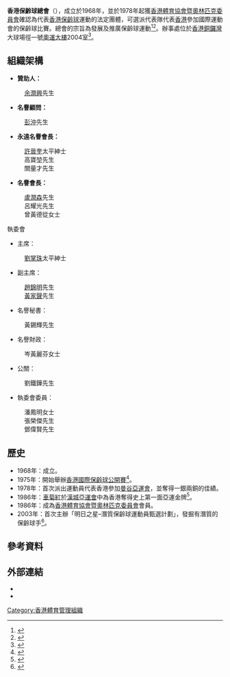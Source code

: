 
{{Infobox_Company
|company_name_en  = Hong Kong Tenpin Bowling Congress

|company_name     = 香港保齡球總會
|company_logo     = 
|foundation       = 1968年
|location         = {{HK}}[[銅鑼灣|銅鑼灣]]奧運大樓
|key_people       = 主席：[[劉掌珠|劉掌珠]]
|industry         = 
|products         = 
|homepage         = http://www.hktbc.org.hk
}}

'''香港保齡球總會'''（{{lang|en|'''Hong Kong Tenpin Bowling Congress'''，簡稱：'''HKTBC'''}}），成立於1968年，並於1978年起獲[[中國香港體育協會暨奧林匹克委員會|香港體育協會暨奧林匹克委員會]]確認為代表[[香港|香港]][[保齡球|保齡球]]運動的法定團體，可選派代表隊代表[[香港|香港]]參加國際運動會的保齡球比賽。總會的宗旨為發展及推廣保齡球運動<ref>{{cite web|title=HONG KONG TENPIN BOWLING CONGRESS - Who We Are|url=http://www.hktbc.org.hk/about/aboutus.htm|publisher=香港保齡球總會|accessdate=2014-02-24|archive-date=2014-04-15|archive-url=https://web.archive.org/web/20140415085321/http://www.hktbc.org.hk/about/aboutus.htm|dead-url=no}}{{en}}</ref><ref>{{cite book|author1=王进，杨江华|title=中国党派社团辞典|date=1989年9月|publisher=北京：中共党史资料出版社|isbn=7-80023-070-8|pages=584|accessdate=2015-09-07}}</ref>。辦事處位於[[香港|香港]][[銅鑼灣|銅鑼灣]]大球場徑一號[[奧運大樓|奧運大樓]]2004室<ref>{{cite web|title=香港保齡球總會有限公司|url=http://www.hkolympic.org/national_sport_detail.php?id=106|publisher=中國香港體育協會暨奧林匹克委員會（港協暨奧委會）|access-date=2014-02-24|archive-url=https://web.archive.org/web/20130129212556/http://www.hkolympic.org/national_sport_detail.php?id=106|archive-date=2013-01-29|dead-url=yes}}</ref>。

==組織架構==
{{col-begin}}
{{col-2}}
*'''贊助人：'''
:[[余潤興|余潤興]]先生

*'''名譽顧問：'''
:[[彭沖_(香港)|彭沖]]先生

*'''永遠名譽會長：''' 
:[[許晉奎|許晉奎]]太平紳士
:高寶堃先生
:關量才先生

*'''名譽會長：''' 
:[[盧潤森|盧潤森]]先生
:呂耀光先生
:曾黃德從女士
{{col-2}} 
;執委會
*主席：
:[[劉掌珠|劉掌珠]]太平紳士

*副主席：
:[[趙錦明|趙錦明]]先生
:[[黃家聲|黃家聲]]先生

*名譽秘書：
:黃錫輝先生

*名譽財政：
:岑黃麗芬女士

*公關：
:劉鐵鏵先生

*執委會委員：
:潘鳳明女士 
:張榮傑先生 
:鄧偉賢先生 
{{col-end}}

==歷史==
*1968年：成立。
*1975年：開始舉辦[[香港國際保齡球公開賽|香港國際保齡球公開賽]]<ref>{{cite news|title=第39屆香港國際保齡球公開賽|url=http://www.sportsoho.com/pg/match/read/3469209/39|newspaper=運動版圖|date=2013-06-02|accessdate=2014-02-24|archive-date=2013-06-27|archive-url=https://web.archive.org/web/20130627005729/http://www.sportsoho.com/pg/match/read/3469209/39|dead-url=no}}</ref>。
*1978年：首次派出運動員代表香港參加[[1978年亞洲運動會|曼谷亞運會]]，並奪得一銀兩銅的佳績。
*1986年：[[車菊紅|車菊紅]]於[[1986年亞洲運動會|漢城亞運會]]中為香港奪得史上第一面亞運金牌<ref>{{cite news|title=港保齡球隊爭標有吉兆|url=http://orientaldaily.on.cc/cnt/sport/20101029/|newspaper=太陽報|date=2010-10-29|accessdate=2014-02-24|archive-date=2016-03-05|archive-url=https://web.archive.org/web/20160305072950/http://orientaldaily.on.cc/cnt/sport/20101029/|dead-url=no}}</ref>。
*1986年：成為[[中國香港體育協會暨奧林匹克委員會|香港體育協會暨奧林匹克委員會]]會員。 
*2003年：首次主辦「明日之星–潛質保齡球運動員甄選計劃」，發掘有潛質的保齡球手<ref>{{cite news|title=話你知：保齡球明日之星計劃|url=http://hk.apple.nextmedia.com/sports/art/20070507/7074614|newspaper=蘋果日報|date=2007-05-07}}</ref>。

==參考資料==
{{Reflist}}

==外部連結==
*{{official|http://www.hktbc.org.hk}}
*{{Facebook|1406593439661272}}

{{香港體育總會}}
[[Category:香港體育管理組織|Category:香港體育管理組織]]